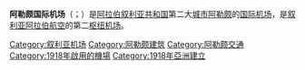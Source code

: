 {{noteTA
|1=zh-hans:阿勒颇;zh-hant:阿勒坡;
}}
{{Infobox Airport
| airport_name = <center>阿勒颇国际机场<br><small>{{rtl-lang|ar|مطار حلب الدولي}}<br>{{lang|en|Aleppo International Airport}}</small></center>
| photo        = Aleppo (2) cropped.jpg
| caption      = 
| IATA         = ALP
| ICAO         = OSAP
| type         = 民用/军用
| owner        = 
| operator     = 
| city         = [[叙利亚|叙利亚]][[阿勒颇|阿勒颇]]
| location     = 
| elevation    = 389米
| coordinates  = {{coord|36|10|50|N|37|13|27|E|type:airport}}
| website      = [http://www.aleppo-airport.com/en/]
| metric-elev  = 389.57
| metric-rwy   = 
| r1-number    = 09/27
| r1-length-f  = 9,547
| r1-length-m  =  3,110
| r1-surface   = 沥青
| r2-number    = 
| r2-length-f  = 
| r2-length-m  = 
| r2-surface   = 
| h1-number    = 
| h1-length-f  = 
| h1-length-m  = 
| h1-surface   = 
| h2-number    = 
| h2-length-f  = 
| h2-length-m  = 
| h2-surface   = 
| stat-year    = 
| stat1-header = 
| stat1-data   = 
| stat2-header = 
| stat2-data   = 
| footnotes    = 
}}
'''阿勒颇国际机场'''（{{lang-ar|مطار حلب الدولي}}；{{Airport codes|ALP|OSAP}}）是[[阿拉伯叙利亚共和国|阿拉伯叙利亚共和国]]第二大[[城市|城市]][[阿勒颇|阿勒颇]]的[[国际机场|国际]][[机场|机场]]，是[[叙利亚阿拉伯航空|叙利亚阿拉伯航空]]的第二[[枢纽机场|枢纽机场]]。

[[Category:叙利亚机场|Category:叙利亚机场]]
[[Category:阿勒颇建筑|Category:阿勒颇建筑]]
[[Category:阿勒颇交通|Category:阿勒颇交通]]
[[Category:1918年啟用的機場|Category:1918年啟用的機場]]
[[Category:1918年亞洲建立|Category:1918年亞洲建立]]